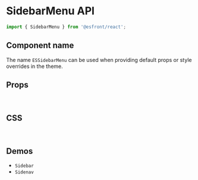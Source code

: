 
<Meta title="Components API/SidebarMenu" />

# SidebarMenu API

```js
import { SidebarMenu } from '@esfront/react';
```

## Component name

The name `ESSidebarMenu` can be used when providing default props or style overrides in the theme.

## Props

<TableInterface variant="props" name="SidebarMenuProps" />

<br />

## CSS

<TableInterface variant="css" name="SidebarMenuClasses" />

<br />

## Demos

<ul>
  <li>
    <LinkTo kind="components-sidebar" story="demo">
      <code>Sidebar</code>
    </LinkTo>
  </li>

  <li>
    <LinkTo kind="components-sidenav" story="demo">
      <code>Sidenav</code>
    </LinkTo>
  </li>
</ul>
